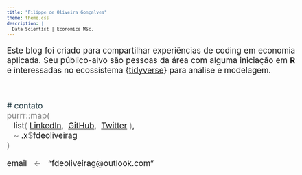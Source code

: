 ```yaml
---
title: "Filippe de Oliveira Gonçalves"
theme: theme.css
description: |
  Data Scientist | Economics MSc.
---
```

<style type='text/css'>
body{font-size: 14pt;}
td{font-size: 16px;}
code.r{font-size: 14px;}
pre{font-size: 12px;}
</style>

<p style="text-align: justify;">Este blog foi criado para compartilhar experiências de coding em economia aplicada. Seu público-alvo são pessoas da área com alguma iniciação em **R** e interessadas no ecossistema {[tidyverse](https://www.tidyverse.org)} para análise e modelagem.</p>
</br>

<span style='color: #183139'># contato</span></br>
<span style='color: gray'>purrr::map(</span></br>
\ \ \ list<span style='color: gray'>(</span>\ [LinkedIn](https://www.linkedin.com/in/fdeoliveirag/),\  [GitHub](https://github.com/fdeoliveirag/),\  [Twitter](https://twitter.com/fdeoliveirag)<span style='color: gray'>\ )</span>,</br>
\ \ \ <span style='color: gray'>~</span> .x<span style='color: gray'>$</span>fdeoliveirag</br>
<span style='color: gray'>)</span>

email \ \ <span style='color: gray'><-</span> \ \ "fdeoliveirag@outlook.com"